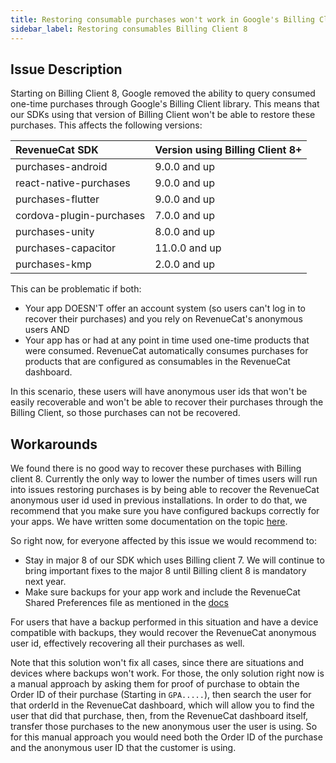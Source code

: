 ```yaml
---
title: Restoring consumable purchases won't work in Google's Billing Client 8
sidebar_label: Restoring consumables Billing Client 8
---
```


## Issue Description

Starting on Billing Client 8, Google removed the ability to query consumed one-time purchases through Google's Billing Client library. This means that our SDKs using that version of Billing Client won't be able to restore these purchases. This affects the following versions:

| RevenueCat SDK           | Version using Billing Client 8+                | 
| :----------------------- | :--------------------------------------------- |
| purchases-android        | 9.0.0 and up                                   |
| react-native-purchases   | 9.0.0 and up                                   | 
| purchases-flutter        | 9.0.0 and up                                   | 
| cordova-plugin-purchases | 7.0.0 and up                                   |
| purchases-unity          | 8.0.0 and up                                   |
| purchases-capacitor      | 11.0.0 and up                                  |
| purchases-kmp            | 2.0.0 and up                                   |

This can be problematic if both:
- Your app DOESN'T offer an account system (so users can't log in to recover their purchases) and you rely on RevenueCat's anonymous users AND
- Your app has or had at any point in time used one-time products that were consumed. RevenueCat automatically consumes purchases for products that are configured as consumables in the RevenueCat dashboard.

In this scenario, these users will have anonymous user ids that won't be easily recoverable and won't be able to recover their purchases through the Billing Client, so those purchases can not be recovered.

## Workarounds

We found there is no good way to recover these purchases with Billing client 8. Currently the only way to lower the number of times users will run into issues restoring purchases is by being able to recover the RevenueCat anonymous user id used in previous installations. In order to do that, we recommend that you make sure you have configured backups correctly for your apps. We have written some documentation on the topic [here](https://www.revenuecat.com/docs/getting-started/restoring-purchases#issues-restoring-one-time-purchases-with-googles-billing-client-8-when-using-anonymous-users).

So right now, for everyone affected by this issue we would recommend to:
- Stay in major 8 of our SDK which uses Billing client 7. We will continue to bring important fixes to the major 8 until Billing client 8 is mandatory next year.
- Make sure backups for your app work and include the RevenueCat Shared Preferences file as mentioned in the [docs](https://www.revenuecat.com/docs/getting-started/restoring-purchases#issues-restoring-one-time-purchases-with-googles-billing-client-8-when-using-anonymous-users)

For users that have a backup performed in this situation and have a device compatible with backups, they would recover the RevenueCat anonymous user id, effectively recovering all their purchases as well.

Note that this solution won't fix all cases, since there are situations and devices where backups won't work. For those, the only solution right now is a manual approach by asking them for proof of purchase to obtain the Order ID of their purchase (Starting in `GPA.....`), then search the user for that orderId in the RevenueCat dashboard, which will allow you to find the user that did that purchase, then, from the RevenueCat dashboard itself, transfer those purchases to the new anonymous user the user is using. So for this manual approach you would need both the Order ID of the purchase and the anonymous user ID that the customer is using.
